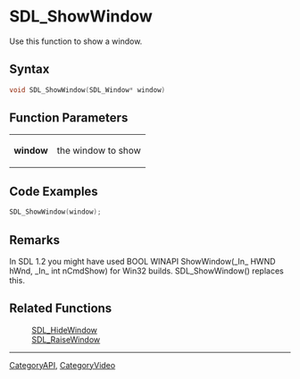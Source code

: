 
= SDL_ShowWindow =
Use this function to show a window.


== Syntax ==
<syntaxhighlight lang='c++'>
void SDL_ShowWindow(SDL_Window* window)
</syntaxhighlight>

== Function Parameters ==
{|
|'''window'''
|the window to show
|}

== Code Examples ==
<syntaxhighlight lang='c++'>
SDL_ShowWindow(window);
</syntaxhighlight>

== Remarks ==
In SDL 1.2 you might have used BOOL WINAPI ShowWindow(_In_  HWND hWnd, _In_  int nCmdShow) for Win32 builds. SDL_ShowWindow() replaces this.


== Related Functions ==
:[[SDL_HideWindow]]
:[[SDL_RaiseWindow]]

----
[[CategoryAPI]], [[CategoryVideo]]
